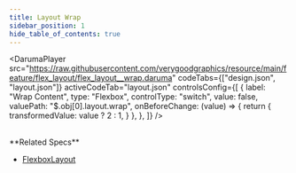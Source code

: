 ```yaml
---
title: Layout Wrap
sidebar_position: 1
hide_table_of_contents: true
---
```


<DarumaPlayer
  src="https://raw.githubusercontent.com/verygoodgraphics/resource/main/feature/flex_layout/flex_layout__wrap.daruma"
  codeTabs={["design.json", "layout.json"]}
  activeCodeTab="layout.json"
  controlsConfig={[
    {
      label: "Wrap Content",
      type: "Flexbox",
      controlType: "switch",
      value: false,
      valuePath: "$.obj[0].layout.wrap",
      onBeforeChange: (value) => {
        return {
          transformedValue: value ? 2 : 1,
        }
      },
    },
  ]}
/>

<br />
**Related Specs**

- [FlexboxLayout](/specs/layout/flexbox-layout#wrap)
